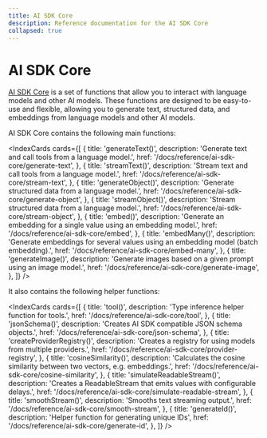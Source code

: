 ```yaml
---
title: AI SDK Core
description: Reference documentation for the AI SDK Core
collapsed: true
---
```


# AI SDK Core

[AI SDK Core](/docs/ai-sdk-core) is a set of functions that allow you to interact with language models and other AI models.
These functions are designed to be easy-to-use and flexible, allowing you to generate text, structured data,
and embeddings from language models and other AI models.

AI SDK Core contains the following main functions:

<IndexCards
  cards={[
    {
      title: 'generateText()',
      description: 'Generate text and call tools from a language model.',
      href: '/docs/reference/ai-sdk-core/generate-text',
    },
    {
      title: 'streamText()',
      description: 'Stream text and call tools from a language model.',
      href: '/docs/reference/ai-sdk-core/stream-text',
    },
    {
      title: 'generateObject()',
      description: 'Generate structured data from a language model.',
      href: '/docs/reference/ai-sdk-core/generate-object',
    },
    {
      title: 'streamObject()',
      description: 'Stream structured data from a language model.',
      href: '/docs/reference/ai-sdk-core/stream-object',
    },
    {
      title: 'embed()',
      description:
        'Generate an embedding for a single value using an embedding model.',
      href: '/docs/reference/ai-sdk-core/embed',
    },
    {
      title: 'embedMany()',
      description:
        'Generate embeddings for several values using an embedding model (batch embedding).',
      href: '/docs/reference/ai-sdk-core/embed-many',
    },
    {
      title: 'generateImage()',
      description:
        'Generate images based on a given prompt using an image model.',
      href: '/docs/reference/ai-sdk-core/generate-image',
    },
  ]}
/>

It also contains the following helper functions:

<IndexCards
  cards={[
    {
      title: 'tool()',
      description: 'Type inference helper function for tools.',
      href: '/docs/reference/ai-sdk-core/tool',
    },
    {
      title: 'jsonSchema()',
      description: 'Creates AI SDK compatible JSON schema objects.',
      href: '/docs/reference/ai-sdk-core/json-schema',
    },
    {
      title: 'createProviderRegistry()',
      description:
        'Creates a registry for using models from multiple providers.',
      href: '/docs/reference/ai-sdk-core/provider-registry',
    },
    {
      title: 'cosineSimilarity()',
      description:
        'Calculates the cosine similarity between two vectors, e.g. embeddings.',
      href: '/docs/reference/ai-sdk-core/cosine-similarity',
    },
    {
      title: 'simulateReadableStream()',
      description:
        'Creates a ReadableStream that emits values with configurable delays.',
      href: '/docs/reference/ai-sdk-core/simulate-readable-stream',
    },
    {
      title: 'smoothStream()',
      description: 'Smooths text streaming output.',
      href: '/docs/reference/ai-sdk-core/smooth-stream',
    },
    {
      title: 'generateId()',
      description: 'Helper function for generating unique IDs',
      href: '/docs/reference/ai-sdk-core/generate-id',
    },
  ]}
/>
